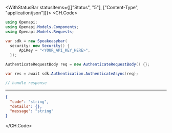 

<WithStatusBar statusItems={[["Status", "5"], ["Content-Type", "application/json"]]}>
  <CH.Code>
  ```csharp Authenticate.cs
  using Openapi;
using Openapi.Models.Components;
using Openapi.Models.Requests;

var sdk = new Speakeasybar(
    security: new Security() {
        ApiKey = "<YOUR_API_KEY_HERE>",
    });

AuthenticateRequestBody req = new AuthenticateRequestBody() {};

var res = await sdk.Authentication.AuthenticateAsync(req);

// handle response
  ```
  ---

  ```json Example Response
  {
    "code": "string",
    "details": {},
    "message": "string"
  }
  ```
  </CH.Code>
</WithStatusBar>
